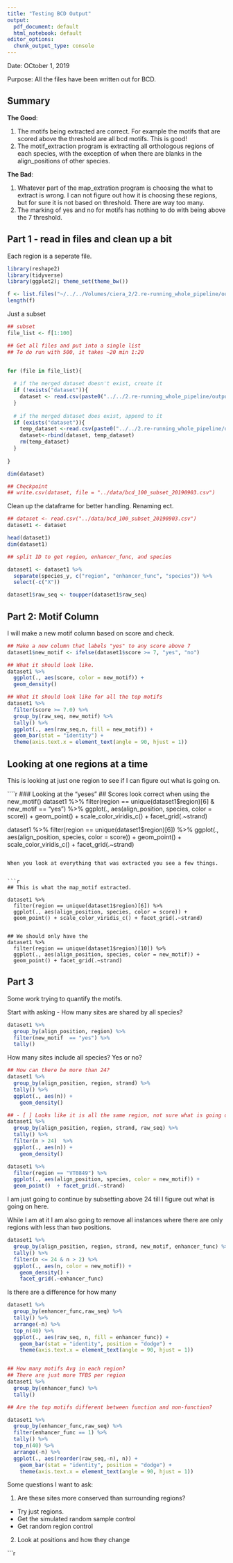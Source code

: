 ```yaml
---
title: "Testing BCD Output"
output:
  pdf_document: default
  html_notebook: default
editor_options:
  chunk_output_type: console
---
```


Date: OCtober 1, 2019

Purpose: All the files have been written out for BCD.

## Summary

**The Good**:

1. The motifs being extracted are correct. For example the motifs that are scored above the threshold are all bcd motifs.  This is good!
2. The motif_extraction program is extracting all orthologous regions of each species, with the exception of when there are blanks in the align_positions of other species.

**The Bad**:

1. Whatever part of the map_extration program is choosing the what to extract is wrong.  I can not figure out how it is choosing these regions, but for sure it is not based on threshold. There are way too many. 
2. The marking of yes and no for motifs has nothing to do with being above the 7 threshold. 


## Part 1 - read in files and clean up a bit

Each region is a seperate file. 

```r
library(reshape2)
library(tidyverse)
library(ggplot2); theme_set(theme_bw())

f <- list.files("~/../../Volumes/ciera_2/2.re-running_whole_pipeline/output/bcd/")
length(f) 

```

Just a subset 
```r
## subset
file_list <- f[1:100]

## Get all files and put into a single list
## To do run with 500, it takes ~20 min 1:20


for (file in file_list){
       
  # if the merged dataset doesn't exist, create it
  if (!exists("dataset")){
    dataset <- read.csv(paste0("../../2.re-running_whole_pipeline/output/bcd/", file), header=TRUE)
  }
   
  # if the merged dataset does exist, append to it
  if (exists("dataset")){
    temp_dataset <-read.csv(paste0("../../2.re-running_whole_pipeline/output/bcd/", file), header=TRUE)
    dataset<-rbind(dataset, temp_dataset)
    rm(temp_dataset)
  }
 
}

dim(dataset)  

## Checkpoint
## write.csv(dataset, file = "../data/bcd_100_subset_20190903.csv")
```

Clean up the dataframe for better handling. Renaming ect.
```r
## dataset <- read.csv("../data/bcd_100_subset_20190903.csv")
dataset1 <- dataset

head(dataset1)
dim(dataset1)

## split ID to get region, enhancer_func, and species

dataset1 <- dataset1 %>%  
  separate(species_y, c("region", "enhancer_func", "species")) %>%
  select(-c("X"))

dataset1$raw_seq <- toupper(dataset1$raw_seq)
```

## Part 2: Motif Column

I will make a new motif column based on score and check.

```r

## Make a new column that labels "yes" to any score above 7
dataset1$new_motif <- ifelse(dataset1$score >= 7, "yes", "no")

## What it should look like.
dataset1 %>%
  ggplot(., aes(score, color = new_motif)) +
  geom_density()

## What it should look like for all the top motifs
dataset1 %>%
  filter(score >= 7.0) %>%
  group_by(raw_seq, new_motif) %>%
  tally() %>%
  ggplot(., aes(raw_seq,n, fill = new_motif)) +
  geom_bar(stat = "identity") +
  theme(axis.text.x = element_text(angle = 90, hjust = 1))
```

## Looking at one regions at a time

This is looking at just one region to see if I can figure out what is going on. 

````r
### Looking at the "yeses"
## Scores look correct when using the new_motif()
dataset1 %>% 
  filter(region == unique(dataset1$region)[6] & new_motif == "yes") %>%
  ggplot(., aes(align_position, species, color = score)) +
  geom_point() + scale_color_viridis_c() + facet_grid(.~strand)

dataset1 %>% 
  filter(region == unique(dataset1$region)[6]) %>%
  ggplot(., aes(align_position, species, color = score)) +
  geom_point() + scale_color_viridis_c() + facet_grid(.~strand)
```

When you look at everything that was extracted you see a few things.


```r
## This is what the map_motif extracted. 

dataset1 %>% 
  filter(region == unique(dataset1$region)[6]) %>%
  ggplot(., aes(align_position, species, color = score)) +
  geom_point() + scale_color_viridis_c() + facet_grid(.~strand)


## We should only have the
dataset1 %>% 
  filter(region == unique(dataset1$region)[10]) %>%
  ggplot(., aes(align_position, species, color = new_motif)) +
  geom_point() + facet_grid(.~strand)

```

## Part 3

Some work trying to quantify the motifs.

Start with asking - How many sites are shared by all species?

```r

dataset1 %>%
  group_by(align_position, region) %>%
  filter(new_motif  == "yes") %>%
  tally()
```

How many sites include all species?  Yes or no?

```r

## How can there be more than 24?
dataset1 %>%
  group_by(align_position, region, strand) %>%
  tally() %>%
  ggplot(., aes(n)) +
    geom_density()

## - [ ] Looks like it is all the same region, not sure what is going on here?
dataset1 %>%
  group_by(align_position, region, strand, raw_seq) %>%
  tally() %>%
  filter(n > 24)  %>%
  ggplot(., aes(n)) +
    geom_density()

dataset1 %>% 
  filter(region == "VT0849") %>%
  ggplot(., aes(align_position, species, color = new_motif)) +
  geom_point()  + facet_grid(.~strand)

```

I am just going to continue by subsetting above 24 till I figure out what is going on here.

While I am at it I am also going to remove all instances where there are only regions with less than two positions. 

```r
dataset1 %>%
  group_by(align_position, region, strand, new_motif, enhancer_func) %>%
  tally() %>%
  filter(n <= 24 & n > 2) %>%
  ggplot(., aes(n, color = new_motif)) +
    geom_density() +
    facet_grid(.~enhancer_func)

```

Is there are a difference for how many 
```r
dataset1 %>%
  group_by(enhancer_func,raw_seq) %>%
  tally() %>%
  arrange(-n) %>%
  top_n(40) %>%
  ggplot(., aes(raw_seq, n, fill = enhancer_func)) +
    geom_bar(stat = "identity", position = "dodge") +
    theme(axis.text.x = element_text(angle = 90, hjust = 1))


## How many motifs Avg in each region?
## There are just more TFBS per region
dataset1 %>%
  group_by(enhancer_func) %>%
  tally()

## Are the top motifs different between function and non-function?

dataset1 %>%
  group_by(enhancer_func,raw_seq) %>%
  filter(enhancer_func == 1) %>%
  tally() %>%
  top_n(40) %>%
  arrange(-n) %>%
  ggplot(., aes(reorder(raw_seq,-n), n)) +
    geom_bar(stat = "identity", position = "dodge") +
    theme(axis.text.x = element_text(angle = 90, hjust = 1))
```

Some questions I want to ask: 

1. Are these sites more conserved than surrounding regions?
  - Try just regions.
  - Get the simulated random sample control 
  - Get random region control
2. Look at positions and how they change


```r